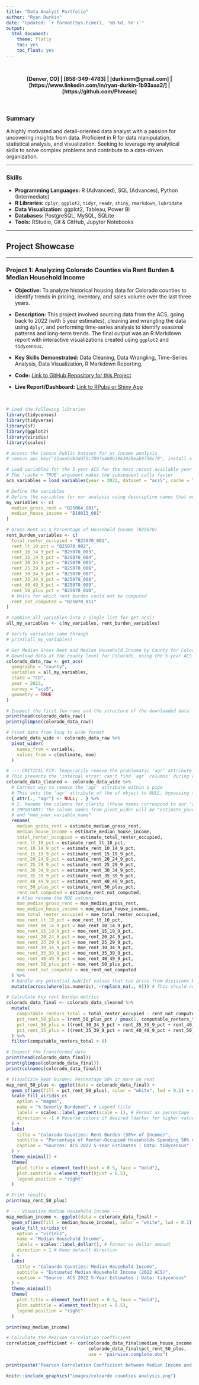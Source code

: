 ```yaml
---
title: "Data Analyst Portfolio"
author: "Ryan Durkin"
date: "Updated: `r format(Sys.time(), '%B %d, %Y')`"
output:
  html_document:
    theme: flatly
    toc: yes
    toc_float: yes
---
```


<br>

<center>
**[Denver, CO] | [858-349-4783] | [durkinrm@gmail.com] | [https://www.linkedin.com/in/ryan-durkin-1b93aaa2/] | [https://github.com/Phrease]**
</center>

<br>

### **Summary**

A highly motivated and detail-oriented data analyst with a passion for uncovering insights from data. Proficient in R for data manipulation, statistical analysis, and visualization. Seeking to leverage my analytical skills to solve complex problems and contribute to a data-driven organization.

---

### **Skills**

* **Programming Languages:** R (Advanced), SQL (Advances), Python (Intermediate)
* **R Libraries:** `dplyr`, `ggplot2`, `tidyr`, `readr`, `shiny`, `rmarkdown`, `lubridate`
* **Data Visualization:** ggplot2, Tableau, Power BI
* **Databases:** PostgreSQL, MySQL, SQLite
* **Tools:** RStudio, Git & GitHub, Jupyter Notebooks

---

## **Project Showcase**

---

### **Project 1: Analyzing Colorado Counties via Rent Burden & Median Household Income**

* **Objective:** To analyze historical housing data for Colorado counties to identify trends in pricing, inventory, and sales volume over the last three years.

* **Description:** This project involved sourcing data from the ACS, going back to 2022 (with 5 year estimates), cleaning and wrangling the data using `dplyr`, and performing time-series analysis to identify seasonal patterns and long-term trends. The final output was an R Markdown report with interactive visualizations created using `ggplot2` and `tidycensus`.

* **Key Skills Demonstrated:** Data Cleaning, Data Wrangling, Time-Series Analysis, Data Visualization, R Markdown Reporting.

* **Code:** [Link to GitHub Repository for this Project](https://github.com)
* **Live Report/Dashboard:** [Link to RPubs or Shiny App](https://rpubs.com/)

<br>

```r
# Load the following libraries
library(tidycensus)
library(tidyverse)
library(sf)
library(ggplot2)
library(viridis)
library(scales)

# Access the Census Public Dataset for us income analysis
# census_api_key("22aeebd83dd72c7097e468b3963028eab9716cf8", install = TRUE)

# Load variables for the 5-year ACS for the most recent available year (e.g.; 2022)
# The 'cache = TRUE' argument makes the subsequent calls faster
acs_variables = load_variables(year = 2022, dataset = "acs5", cache = TRUE)

# Define the variables
# Define the variables for our analysis using descriptive names that we will use in our dataframe
my_variables <- c(
  median_gross_rent = "B25064_001",
  median_house_income = "B19013_001"
)

# Gross Rent as a Percentage of Household Income (B25070)
rent_burden_variables <- c(
  total_renter_occupied = "B25070_001",
  rent_lt_10_pct = "B25070_002",
  rent_10_14_9_pct = "B25070_003",
  rent_15_19_9_pct = "B25070_004",
  rent_20_24_9_pct = "B25070_005",
  rent_25_29_9_pct = "B25070_006",
  rent_30_34_9_pct = "B25070_007",
  rent_35_39_9_pct = "B25070_008",
  rent_40_49_9_pct = "B25070_009",
  rent_50_plus_pct = "B25070_010",
  # Units for which rent burden could not be computed
  rent_not_computed = "B25070_011"
)

# Combine all variables into a single list for get_acs()
all_my_variables <- c(my_variables, rent_burden_variables)

# Verify variables came through
# print(all_my_variables)

# Get Median Gross Rent and Median Household Income by County for Colorado
# Download data at the county level for Colorado, using the 5-year ACS
colorado_data_raw <- get_acs(
  geography = "county",
  variables = all_my_variables,
  state = "CO",
  year = 2022,
  survey = "acs5",
  geometry = TRUE
)

# Inspect the first few rows and the structure of the downloaded data
print(head(colorado_data_raw))
print(glimpse(colorado_data_raw))

# Pivot data from long to wide format
colorado_data_wide <- colorado_data_raw %>%
  pivot_wider(
    names_from = variable,
    values_from = c(estimate, moe)
  )

# --- CRITICAL FIX: Temporarily remove the problematic 'agr' attribute (REVISED and CORRECTED) ---
# This prevents the 'internal error: can't find `agr` columns' during rename
colorado_data_cleaned <- colorado_data_wide %>%
  # Correct way to remove the 'agr' attribute within a pipe
  # This sets the 'agr' attribute of the sf object to NULL, bypassing the st_set_agr function's strict checks
  { attr(., "agr") <- NULL; . } %>%
  # 2. Rename the columns for clarity (these names correspond to our 'all_my_variables' vector's names)
  # IMPORTANT: The column names from pivot_wider will be "estimate_your_variable_name"
  # and "moe_your_variable_name"
  rename(
    median_gross_rent = estimate_median_gross_rent,
    median_house_income = estimate_median_house_income,
    total_renter_occupied = estimate_total_renter_occupied,
    rent_lt_10_pct = estimate_rent_lt_10_pct,
    rent_10_14_9_pct = estimate_rent_10_14_9_pct, 
    rent_15_19_9_pct = estimate_rent_15_19_9_pct, 
    rent_20_24_9_pct = estimate_rent_20_24_9_pct, 
    rent_25_29_9_pct = estimate_rent_25_29_9_pct, 
    rent_30_34_9_pct = estimate_rent_30_34_9_pct, 
    rent_35_39_9_pct = estimate_rent_35_39_9_pct, 
    rent_40_49_9_pct = estimate_rent_40_49_9_pct, 
    rent_50_plus_pct = estimate_rent_50_plus_pct, 
    rent_not_computed = estimate_rent_not_computed,
    # Also rename the MOE columns
    moe_median_gross_rent = moe_median_gross_rent,
    moe_median_house_income = moe_median_house_income,
    moe_total_renter_occupied = moe_total_renter_occupied,
    moe_rent_lt_10_pct = moe_rent_lt_10_pct, 
    moe_rent_10_14_9_pct = moe_rent_10_14_9_pct, 
    moe_rent_15_19_9_pct = moe_rent_15_19_9_pct, 
    moe_rent_20_24_9_pct = moe_rent_20_24_9_pct, 
    moe_rent_25_29_9_pct = moe_rent_25_29_9_pct, 
    moe_rent_30_34_9_pct = moe_rent_30_34_9_pct, 
    moe_rent_35_39_9_pct = moe_rent_35_39_9_pct, 
    moe_rent_40_49_9_pct = moe_rent_40_49_9_pct, 
    moe_rent_50_plus_pct = moe_rent_50_plus_pct, 
    moe_rent_not_computed = moe_rent_not_computed
  ) %>%
  # Handle any potential NaN/Inf values that can arise from divisions by zero or NA values
  mutate(across(where(is.numeric), ~replace_na(., 0))) # This should now work on the renamed columns

# Calculate key rent burden metrics
colorado_data_final <- colorado_data_cleaned %>%
  mutate(
    computable_renters_total = total_renter_occupied - rent_not_computed,
    pct_rent_50_plus = (rent_50_plus_pct / pmax(1, computable_renters_total)) * 100,
    pct_rent_30_plus = ((rent_30_34_9_pct + rent_35_39_9_pct + rent_40_49_9_pct + rent_50_plus_pct) / pmax(1, computable_renters_total)) * 100,
    pct_rent_35_plus = ((rent_35_39_9_pct + rent_40_49_9_pct + rent_50_plus_pct) / pmax(1, computable_renters_total)) * 100
  ) %>%
  filter(computable_renters_total > 0)

# Inspect the transformed data
print(head(colorado_data_final))
print(glimpse(colorado_data_final))
print(colnames(colorado_data_final))

# Visualizie Rent Burden: Percentage 50% or more on rent
map_rent_50_plus <- ggplot(data = colorado_data_final) +
  geom_sf(aes(fill = pct_rent_50_plus), color = "white", lwd = 0.1) + # Set border color and thickness
  scale_fill_viridis_c(
    option = "magma",
    name = "% Severly Burdened", # Legend title
    labels = scales::label_percent(scale = 1), # Format as percentage
    direction = -1 # Reverse colors if desired (darker for higher values)
  ) +
  labs(
    title = "Colorado Counties: Rent Burden (50%+ of Income)",
    subtitle = "Percentage of Renter-Occupied Households Spending 50% or More on Rent",
    caption = "Sources: ACS 2022 5-Year Estimates | Data: tidycensus"
  ) +
  theme_minimal() + 
  theme(
    plot.title = element_text(hjust = 0.5, face = "bold"),
    plot.subtitle = element_text(hjust = 0.5),
    legend.position = "right"
  )

# Print results
print(map_rent_50_plus)

# --- Visualize Median Household Income ---
map_median_income <- ggplot(data = colorado_data_final) +
  geom_sf(aes(fill = median_house_income), color = "white", lwd = 0.1) +
  scale_fill_viridis_c(
    option = "viridis",
    name = "Median Household Income",
    labels = scales::label_dollar(), # Format as dollar amount
    direction = 1 # Keep default direction
  ) +
  labs(
    title = "Coloardo Counties: Median Household Income",
    subtitle = "Estimated Median Household Income (2022 ACS)",
    caption = "Source: ACS 2022 5-Year Estimates | Data: tidycensus"
  ) +
  theme_minimal()
  theme(
    plot.title = element_text(hjust = 0.5, face = "bold"),
    plot.subtitle = element_text(hjust = 0.5),
    legend.position = "right"
  )

print(map_median_income)

# Calculate the Pearson correlation coefficient
correlation_coefficient <- cor(colorado_data_final$median_house_income,
                               colorado_data_final$pct_rent_50_plus,
                               use = "pairwise.complete.obs")

print(paste("Pearson Correlation Coefficient between Median Income and Percentage 50% Rent Burdened:", round(correlation_coefficient, 3), ". This correlation coefficient tells you that it's not simply 'richer counties have less severe rent burden' or 'poorer counties have more severe rent burden' in a straightforward, linear way. The situation is more nuanced and complex, driven by a blend of income distribution, actual housing costs, and other economic factors specific to each county."))

knitr::include_graphics("images/coloardo counties analysis.png")
```
